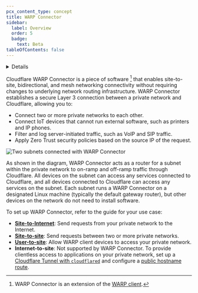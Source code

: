```yaml
---
pcx_content_type: concept
title: WARP Connector
sidebar:
  label: Overview
  order: 5
  badge:
    text: Beta
tableOfContents: false
---
```



<Details header="Feature availability">

| [WARP modes](/cloudflare-one/connections/connect-devices/warp/configure-warp/warp-modes/) | [Zero Trust plans](https://www.cloudflare.com/teams-pricing/) |
| ----------------------------------------------------------------------------------------- | ------------------------------------------------------------- |
| Gateway with WARP                                                                         | All plans                                                     |

| System   | Availability |
| -------- | ------------ |
| Windows  | ❌           |
| macOS    | ❌           |
| Linux    | ✅           |
| iOS      | ❌           |
| Android  | ❌           |
| ChromeOS | ❌           |

</Details>

Cloudflare WARP Connector is a piece of software [^1] that enables site-to-site, bidirectional, and mesh networking connectivity without requiring changes to underlying network routing infrastructure. WARP Connector establishes a secure Layer 3 connection between a private network and Cloudflare, allowing you to:

- Connect two or more private networks to each other.
- Connect IoT devices that cannot run external software, such as printers and IP phones.
- Filter and log server-initiated traffic, such as VoIP and SIP traffic.
- Apply Zero Trust security policies based on the source IP of the request.

![Two subnets connected with WARP Connector](~/assets/images/cloudflare-one/connections/connect-apps/warp-connector/overview.png)

As shown in the diagram, WARP Connector acts as a router for a subnet within the private network to on-ramp and off-ramp traffic through Cloudflare. All devices on the subnet can access any services connected to Cloudflare, and all devices connected to Cloudflare can access any services on the subnet. Each subnet runs a WARP Connector on a designated Linux machine (typically the default gateway router), but other devices on the network do not need to install software.

To set up WARP Connector, refer to the guide for your use case:

- **[Site-to-Internet](/cloudflare-one/connections/connect-networks/private-net/warp-connector/site-to-internet/)**: Send requests from your private network to the Internet.
- **[Site-to-site](/cloudflare-one/connections/connect-networks/private-net/warp-connector/site-to-site/)**: Send requests between two or more private networks.
- **[User-to-site](/cloudflare-one/connections/connect-networks/private-net/warp-connector/user-to-site/)**: Allow WARP client devices to access your private network.
- **Internet-to-site**: Not supported by WARP Connector. To provide clientless access to applications on your private network, set up a [Cloudflare Tunnel with `cloudflared`](/cloudflare-one/connections/connect-networks/get-started/create-remote-tunnel/) and configure a [public hostname route](/cloudflare-one/connections/connect-networks/routing-to-tunnel/).

[^1]: WARP Connector is an extension of the [WARP client](/cloudflare-one/connections/connect-devices/warp/).
